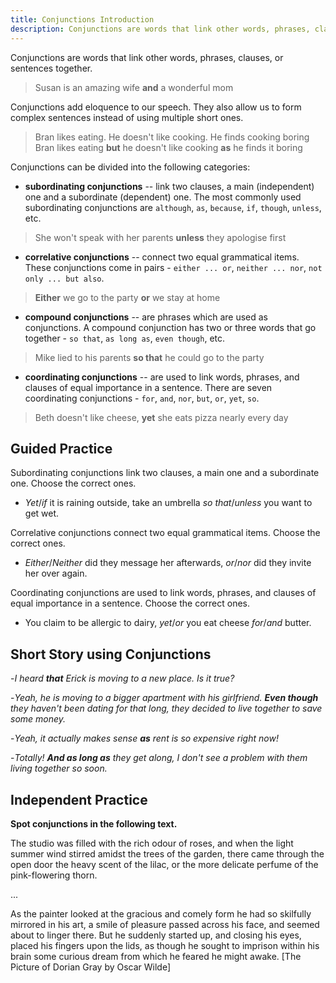 ```yaml
---
title: Conjunctions Introduction
description: Conjunctions are words that link other words, phrases, clauses, or sentences together
---
```


Conjunctions are words that link other words, phrases, clauses, or sentences together.

> Susan is an amazing wife **and** a wonderful mom

Conjunctions add eloquence to our speech. They also allow us to form complex sentences instead of using multiple short ones.

> Bran likes eating. He doesn't like cooking. He finds cooking boring  
> Bran likes eating **but** he doesn't like cooking **as** he finds it boring

Conjunctions can be divided into the following categories:

- **subordinating conjunctions** -- link two clauses, a main (independent) one and a subordinate (dependent) one. The most commonly used subordinating conjunctions are `although`, `as`, `because`, `if`, `though`, `unless`, etc.

> She won't speak with her parents **unless** they apologise first

- **correlative conjunctions** -- connect two equal grammatical items. These conjunctions come in pairs - `either ... or`, `neither ... nor`, `not only ... but also`.

> **Either** we go to the party **or** we stay at home

- **compound conjunctions** -- are phrases which are used as conjunctions. A compound conjunction has two or three words that go together - `so that`, `as long as`, `even though`, etc.

> Mike lied to his parents **so that** he could go to the party

- **coordinating conjunctions** -- are used to link words, phrases, and clauses of equal importance in a sentence. There are seven coordinating conjunctions - `for`, `and`, `nor`, `but`, `or`, `yet`, `so`.

> Beth doesn't like cheese, **yet** she eats pizza nearly every day

## Guided Practice

<Callout mt={8}>
  Subordinating conjunctions link two clauses, a main one and a subordinate one. Choose
  the correct ones.
</Callout>

- _Yet_/_if_ it is raining outside, take an umbrella _so that_/_unless_ you want to get wet. <Tooltip content="if, unless" />

<Callout>
  Correlative conjunctions connect two equal grammatical items. Choose the correct ones.
</Callout>

- _Either_/_Neither_ did they message her afterwards, _or_/_nor_ did they invite her over again. <Tooltip content="Neither, nor" />

<Callout>
  Coordinating conjunctions are used to link words, phrases, and clauses of equal
  importance in a sentence. Choose the correct ones.
</Callout>

- You claim to be allergic to dairy, _yet_/_or_ you eat cheese _for_/_and_ butter. <Tooltip content="yet, and" />

## Short Story using Conjunctions

-_I heard **that** Erick is moving to a new place. Is it true?_

-_Yeah, he is moving to a bigger apartment with his girlfriend. **Even though** they haven't been dating for that long, they decided to live together to save some money._

-_Yeah, it actually makes sense **as** rent is so expensive right now!_

-_Totally! **And as long as** they get along, I don't see a problem with them living together so soon._

## Independent Practice

**Spot conjunctions in the following text.**

The studio was filled with the rich odour of roses, and when the light summer wind stirred amidst the trees of the garden, there came through the open door the heavy scent of the lilac, or the more delicate perfume of the pink-flowering thorn.

...

As the painter looked at the gracious and comely form he had so skilfully mirrored in his art, a smile of pleasure passed across his face, and seemed about to linger there. But he suddenly started up, and closing his eyes, placed his fingers upon the lids, as though he sought to imprison within his brain some curious dream from which he feared he might awake. [The Picture of Dorian Gray by Oscar Wilde] <Tooltip content="and when, or, as, and, and, but, and, as though" />
